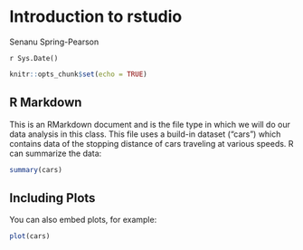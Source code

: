 # Introduction to rstudio

Senanu Spring-Pearson

`r Sys.Date()`


```r
knitr::opts_chunk$set(echo = TRUE)
```

## R Markdown

This is an RMarkdown document and is the file type in which we will do our data analysis in this class. This file uses a build-in dataset ("cars") which contains data of the stopping distance of cars traveling at various speeds. R can summarize the data:

```r
summary(cars)
```

## Including Plots

You can also embed plots, for example:

```r
plot(cars)
```
